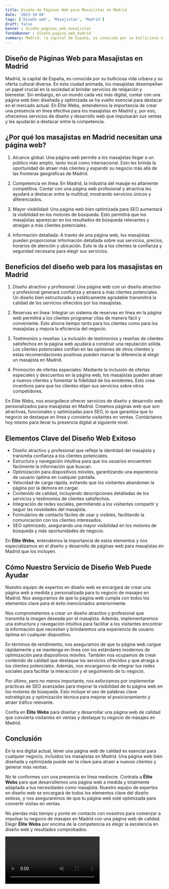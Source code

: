 ```yaml
---
title: Diseño de Páginas Web para Masajistas en Madrid
date: '2023-10-04'
tags: ['Diseño web', 'Masajistas', 'Madrid']
draft: false
banner : diseño_paginas_web_masajistas
fondoBanner : diseño_pagina_web_madrid
summary: Madrid, la capital de España, es conocida por su bulliciosa vida urbana y su oferta cultural diversa. En esta ciudad animada, los masajistas desempeñan un papel crucial en la sociedad al brindar servicios de relajación y bienestar. Sin embargo, en un mundo cada vez más digital, contar con una página web bien diseñada y optimizada se ha vuelto esencial para destacar en el mercado actual. En Élite Webs, entendemos la importancia de crear una presencia en línea efectiva para los masajistas en Madrid y, por eso, ofrecemos servicios de diseño y desarrollo web que impulsarán sus ventas y les ayudarán a destacar entre la competencia.
---
```


## Diseño de Páginas Web para Masajistas en Madrid

Madrid, la capital de España, es conocida por su bulliciosa vida urbana y su oferta cultural diversa. En esta ciudad animada, los masajistas desempeñan un papel crucial en la sociedad al brindar servicios de relajación y bienestar. Sin embargo, en un mundo cada vez más digital, contar con una página web bien diseñada y optimizada se ha vuelto esencial para destacar en el mercado actual. En Élite Webs, entendemos la importancia de crear una presencia en línea efectiva para los masajistas en Madrid y, por eso, ofrecemos servicios de diseño y desarrollo web que impulsarán sus ventas y les ayudarán a destacar entre la competencia.

## ¿Por qué los masajistas en Madrid necesitan una página web?

1. Alcance global: Una página web permite a los masajistas llegar a un público más amplio, tanto local como internacional. Esto les brinda la oportunidad de atraer más clientes y expandir su negocio más allá de las fronteras geográficas de Madrid.

2. Competencia en línea: En Madrid, la industria del masaje es altamente competitiva. Contar con una página web profesional y atractiva les ayudará a destacar entre la multitud, mostrando servicios únicos y diferenciados.

3. Mayor visibilidad: Una página web bien optimizada para SEO aumentará la visibilidad en los motores de búsqueda. Esto permitirá que los masajistas aparezcan en los resultados de búsqueda relevantes y atraigan a más clientes potenciales.

4. Información detallada: A través de una página web, los masajistas pueden proporcionar información detallada sobre sus servicios, precios, horarios de atención y ubicación. Esto le da a los clientes la confianza y seguridad necesaria para elegir sus servicios.

## Beneficios del diseño web para los masajistas en Madrid

1. Diseño atractivo y profesional: Una página web con un diseño atractivo y profesional generará confianza y atraerá a más clientes potenciales. Un diseño bien estructurado y estéticamente agradable transmitirá la calidad de los servicios ofrecidos por los masajistas.

2. Reservas en línea: Integrar un sistema de reservas en línea en la página web permitirá a los clientes programar citas de manera fácil y conveniente. Esto ahorra tiempo tanto para los clientes como para los masajistas y mejora la eficiencia del negocio.

3. Testimonios y reseñas: La inclusión de testimonios y reseñas de clientes satisfechos en la página web ayudará a construir una reputación sólida. Los clientes potenciales confían en las opiniones de otros clientes y estas recomendaciones positivas pueden marcar la diferencia al elegir un masajista en Madrid.

4. Promoción de ofertas especiales: Mediante la inclusión de ofertas especiales y descuentos en la página web, los masajistas pueden atraer a nuevos clientes y fomentar la fidelidad de los existentes. Esto crea incentivos para que los clientes elijan sus servicios sobre otros competidores.

En Élite Webs, nos enorgullece ofrecer servicios de diseño y desarrollo web personalizados para masajistas en Madrid. Creamos páginas web que son atractivas, funcionales y optimizadas para SEO, lo que garantiza que tu negocio se destaque en línea y convierta visitantes en ventas. Contáctanos hoy mismo para llevar tu presencia digital al siguiente nivel.

<GifSeo />

<Cta />

## Elementos Clave del Diseño Web Exitoso

- Diseño atractivo y profesional que refleje la identidad del masajista y transmita confianza a los clientes potenciales.
- Estructura y navegación intuitiva para que los usuarios encuentren fácilmente la información que buscan.
- Optimización para dispositivos móviles, garantizando una experiencia de usuario óptima en cualquier pantalla.
- Velocidad de carga rápida, evitando que los visitantes abandonen la página por la demora en cargar.
- Contenido de calidad, incluyendo descripciones detalladas de los servicios y testimonios de clientes satisfechos.
- Integración de redes sociales, permitiendo a los visitantes compartir y seguir las novedades del masajista.
- Formularios de contacto fáciles de usar y visibles, facilitando la comunicación con los clientes interesados.
- SEO optimizado, asegurando una mayor visibilidad en los motores de búsqueda y más oportunidades de negocio.

En **Élite Webs**, entendemos la importancia de estos elementos y nos especializamos en el diseño y desarrollo de páginas web para masajistas en Madrid que los incluyen.

## Cómo Nuestro Servicio de Diseño Web Puede Ayudar

Nuestro equipo de expertos en diseño web se encargará de crear una página web a medida y personalizada para tu negocio de masajes en Madrid. Nos aseguramos de que tu página web cumpla con todos los elementos clave para el éxito mencionados anteriormente.

Nos comprometemos a crear un diseño atractivo y profesional que transmita la imagen deseada por el masajista. Además, implementaremos una estructura y navegación intuitiva para facilitar a los visitantes encontrar la información que necesitan y brindaremos una experiencia de usuario óptima en cualquier dispositivo.

En términos de rendimiento, nos aseguramos de que tu página web cargue rápidamente y se mantenga en línea con los estándares modernos de optimización para dispositivos móviles. También nos ocupamos de crear contenido de calidad que destaque los servicios ofrecidos y que atraiga a los clientes potenciales. Además, nos encargamos de integrar tus redes sociales para facilitar la interacción y el seguimiento de tu negocio.

Por último, pero no menos importante, nos esforzamos por implementar prácticas de SEO avanzadas para mejorar la visibilidad de tu página web en los motores de búsqueda. Esto incluye el uso de palabras clave estratégicas y optimización técnica para mejorar el posicionamiento y atraer tráfico relevante.

Confía en **Élite Webs** para diseñar y desarrollar una página web de calidad que convierta visitantes en ventas y destaque tu negocio de masajes en Madrid.

## Conclusión

En la era digital actual, tener una página web de calidad es esencial para cualquier negocio, incluidos los masajistas en Madrid. Una página web bien diseñada y optimizada puede ser la clave para atraer a nuevos clientes y generar más ventas.

No te conformes con una presencia en línea mediocre. Contrata a **Élite Webs** para que desarrollemos una página web a medida y totalmente adaptada a tus necesidades como masajista. Nuestro equipo de expertos en diseño web se encargará de todos los elementos clave del diseño exitoso, y nos aseguraremos de que tu página web esté optimizada para convertir visitas en ventas.

No pierdas más tiempo y ponte en contacto con nosotros para comenzar a impulsar tu negocio de masajes en Madrid con una página web de calidad. Elegir **Élite Webs** por encima de la competencia es elegir la excelencia en diseño web y resultados comprobados.

<Video />

<CtaBot job='Masajistas' city='Madrid'/>

<Gmaps query='Madrid+españa+maps' />